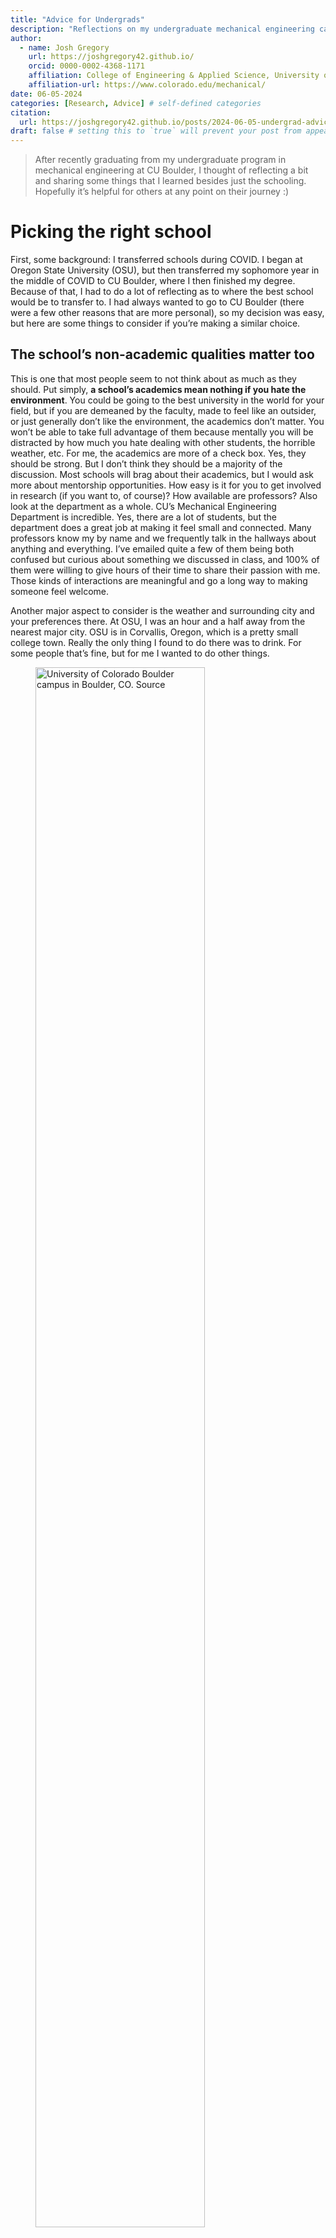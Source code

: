 ```yaml
---
title: "Advice for Undergrads"
description: "Reflections on my undergraduate mechanical engineering career since graduating"
author:
  - name: Josh Gregory
    url: https://joshgregory42.github.io/
    orcid: 0000-0002-4368-1171
    affiliation: College of Engineering & Applied Science, University of Colorado Boulder
    affiliation-url: https://www.colorado.edu/mechanical/ 
date: 06-05-2024
categories: [Research, Advice] # self-defined categories
citation: 
  url: https://joshgregory42.github.io/posts/2024-06-05-undergrad-advice/ 
draft: false # setting this to `true` will prevent your post from appearing on your listing page until you're ready!
---
```

> After recently graduating from my undergraduate program in mechanical engineering at CU Boulder, I thought of reflecting a bit and sharing some things that I learned besides just the schooling. Hopefully it's helpful for others at any point on their journey :)


# Picking the right school

First, some background: I transferred schools during COVID. I began at Oregon State University (OSU), but then transferred my sophomore year in the middle of COVID to CU Boulder, where I then finished my degree. Because of that, I had to do a lot of reflecting as to where the best school would be to transfer to. I had always wanted to go to CU Boulder (there were a few other reasons that are more personal), so my decision was easy, but here are some things to consider if you're making a similar choice.

## The school's non-academic qualities matter too

This is one that most people seem to not think about as much as they should. Put simply, **a school's academics mean nothing if you hate the environment**. You could be going to the best university in the world for your field, but if you are demeaned by the faculty, made to feel like an outsider, or just generally don't like the environment, the academics don't matter. You won't be able to take full advantage of them because mentally you will be distracted by how much you hate dealing with other students, the horrible weather, etc. For me, the academics are more of a check box. Yes, they should be strong. But I don't think they should be a majority of the discussion. Most schools will brag about their academics, but I would ask more about mentorship opportunities. How easy is it for you to get involved in research (if you want to, of course)? How available are professors? Also look at the department as a whole. CU's Mechanical Engineering Department is incredible. Yes, there are a lot of students, but the department does a great job at making it feel small and connected. Many professors know my by name and we frequently talk in the hallways about anything and everything. I've emailed quite a few of them being both confused but curious about something we discussed in class, and 100% of them were willing to give hours of their time to share their passion with me. Those kinds of interactions are meaningful and go a long way to making someone feel welcome.

Another major aspect to consider is the weather and surrounding city and your preferences there. At OSU, I was an hour and a half away from the nearest major city. OSU is in Corvallis, Oregon, which is a pretty small college town. Really the only thing I found to do there was to drink. For some people that's fine, but for me I wanted to do other things.

![University of Colorado Boulder campus in Boulder, CO. [Source](https://bizwest.com/2023/09/10/cu-boulder-develops-system-to-3d-print-with-coffee-grounds/)](images/cu_campus.jpg){width=80%}

![Oregon State University campus in Corvallis, OR. [Source](https://wvporegon.com/project/oregon-state-university-master-plan/)](images/osu_campus.jpg){width=80%}

For me, Boulder as a city was exactly what I was looking for. As a runner, access to easy running trails was a huge bonus (a path I frequently ran on was literally right outside my door), but Pearl Street and nearby places to visit was also amazing. The community felt alive, and there were other things to do and see besides the college campus. Denver was also a half hour away, so if I wanted to go into a major city for whatever reason, that was something I could easily do as well.

In short, it is always a good idea to live in a place that has options so that you don't limit yourself accidentally. There are also some things you don't realize you want until you're experiencing them. For me, one of the more surprising things about moving to Boulder was its food scene. In Corvallis, there aren't many restaurants that offer a diverse set of cuisine. Boulder is the opposite of that. I could have excellent Indian food, Nepalese, Korean, and many others whenever I felt like it. Again, that wasn't something that I thought about a lot while I was in Corvallis, but was something I realized I loved when transferring to CU.

# Curiosity is key

One of the things I have seen, both in high school and university, is people losing their curiosity. Not only is this sad, but in my opinion, takes away from one of the main areas of potential innovation. Remaining curious is a superpower that many people have beaten out of them

## Follow your interests

Said another way, be wary of becoming pigeonholed. Academia thrives on people having deep specializations, which for some people is exactly what they want. It's important to recognize that academia will tend to push you towards a narrow specialization unless you do something about it.

For me, that was in rocketry. My background in computational fluid dynamics (CFD) was originally applied to liquid-fuelled rocket engines. However, at the onset of the COVID pandemic, I decided that I wanted to use my engineering skills to help people in a more direct way, so I switched to a lab that focuses on CFD applied to the human body. I didn't know anything about biomedical engineering, but knew that fundamentally, the math behind fluid mechanics applied to rocket engines and the body would be the same. I let my interest in helping people from a biomedical perspective carry me through many of the difficult times of having absolutely no idea what was going on.

In retrospect, being able to switch fields like this is extremely important. Having the flexibility to be cross-disciplinary is something that I have found I really enjoy, although your mileage may vary.

# It's hard. Really hard.

You will work harder than your non-engineering peers. You will have many long nights. I typically woke up around 7:30am and would go to bed around 12:30am, but that was just my schedule and what worked for me. It's a crazy amount of work, and there's no way around that. 

That being said, your ability to work more efficiently and effectively will also go up. Yes, more advanced classes like heat transfer are more difficult than freshman-level classes like statics, but by the time you take heat transfer you have study skills that allow you to study more effectively than you did in statics. For me, this meant that--on the whole--I felt as though I was putting in the same amount of effort throughout my degree. While the classes did get harder, my study and learning skills also got better.

I remember hearing somewhere that engineering will humble you at some point, no matter how smart you are. That is true. You can come in being the top of your class, but guess what, so is pretty much everyone else here. And that's not a bad thing, just something to keep in mind. 



## No one gets through it alone

This might be something more specific to CU, but I suspect that it isn't. Everyone here wants to help everyone else. Each person who gets past freshman year in this program knows that it's gruelling. For most people, that brings out the best in them. 99% of people want to help everyone else succeed. If you're struggling, there is a culture of asking for help. If you struggle on an exam but know someone who did well, I'm confident that 99% of the time they will be more than happy to meet with you and talk things over. I'm convinced that it's pretty much impossible to get through an engineering degree by yourself without some kind of outside help.


## Relationships and friends

I had a frew relationships during my time as an undergraduate, and to answer your question, yes it can happen. And yes, it's hard. If you're going to do one, making sure that your partner knows that you're going to be working a lot is really key. Communication, as much as people say is important, becomes critical. It will make or break the relationship. I also found it helpful to schedule dates that I didn't move and to try and check in about once a week with my girlfriend to see how the relationship was going. Everything was on the table and each person had the space to bring up anything they wanted, good or bad.

All of this being said, both people need to be willing to work through difficult times. The honeymoon phase wears off. Surprise assignments come up. I once was spending time with a girl I was dating and we were eating dinner together after a long week when someone on a group project texted me saying that he couldn't finish the code. He had a week and had written three lines. It was due that night. So I had to finish it myself. Having a partner that understands that things like that come up is really important, but also as equally important is being able to communicate openly and honestly with each other if it ever becomes too much.


## Values

Because the program is so rigorous, you'll quickly learn the value of hard work, dedication, not giving up (both on yourself and others), thinking through problems, and learning how to balance life and school (as best as you can, at least). The value placed on hard work is one I've found to be specific in STEM, although it could definitely be present in other majors. Because everyone works so hard, you will go through hell and back multiple times with your friends. And you'll all be stronger because of it and have a deeper relationship with each other. Those people will go to the ends of the earth for you, and I know that for the friends I have made through this program, if I were to need any of them for any kind of emergency, they would drop everything and help me. And they know I would do the same for them. No questions asked.


# But incredibly worth it

Engineering is much harder than other majors, but it also gives you access to cooler shit than many other majors too. Do finance majors get to build rockets? Nope. Do communication majors get to design artificial hearts? Also no.

I was lucky enough to work with a pediatric surgeon on designing a new kind of surgical device (a laparoscopic port) for use in babies that are born premature and typically are in the neonatal intensive care unit (NICU). It was incredible, and knowing that what my team worked on would help the most vulnerable among us was a feeling that will always stay with me. Oh yeah, and some people care about the money side. We filed a patent for our design, and many surgeons who held the port said it was incredible and potentially disruptive. The laparoscopic device industry is projected to be worth about $19 billion by [2027](https://www.alliedmarketresearch.com/laparoscopy-devices-market). A laparoscopic device designed from the ground up for patients in the NICU doesn't currently exist. You can do the math.


# Three things to never skimp on

Sleep, exercise, and diet will solve 90% of your problems. If something feels off for a while, check that you're doing **all three of these well**. Not one of them or two of them, but all three. Once you have made sure you've been getting enough sleep, exercising enough, and eating well, then start looking at other things (i.e. going to the doctor).

